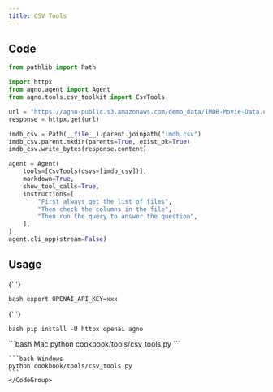```yaml
---
title: CSV Tools
---
```


## Code

```python cookbook/tools/csv_tools.py
from pathlib import Path

import httpx
from agno.agent import Agent
from agno.tools.csv_toolkit import CsvTools

url = "https://agno-public.s3.amazonaws.com/demo_data/IMDB-Movie-Data.csv"
response = httpx.get(url)

imdb_csv = Path(__file__).parent.joinpath("imdb.csv")
imdb_csv.parent.mkdir(parents=True, exist_ok=True)
imdb_csv.write_bytes(response.content)

agent = Agent(
    tools=[CsvTools(csvs=[imdb_csv])],
    markdown=True,
    show_tool_calls=True,
    instructions=[
        "First always get the list of files",
        "Then check the columns in the file",
        "Then run the query to answer the question",
    ],
)
agent.cli_app(stream=False)
```

## Usage

<Steps>
  <Snippet file="create-venv-step.mdx" />

{' '}

<Step title="Set your API key">```bash export OPENAI_API_KEY=xxx ```</Step>

{' '}

<Step title="Install libraries">```bash pip install -U httpx openai agno ```</Step>

  <Step title="Run Agent">
    <CodeGroup>
    ```bash Mac
    python cookbook/tools/csv_tools.py
    ```

    ```bash Windows
    python cookbook/tools/csv_tools.py
    ```
    </CodeGroup>

  </Step>
</Steps>
